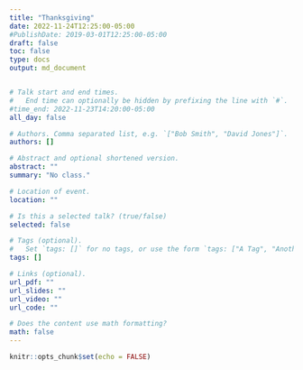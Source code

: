 ```yaml
---
title: "Thanksgiving"
date: 2022-11-24T12:25:00-05:00
#PublishDate: 2019-03-01T12:25:00-05:00
draft: false
toc: false
type: docs
output: md_document


# Talk start and end times.
#   End time can optionally be hidden by prefixing the line with `#`.
#time_end: 2022-11-23T14:20:00-05:00
all_day: false

# Authors. Comma separated list, e.g. `["Bob Smith", "David Jones"]`.
authors: []

# Abstract and optional shortened version.
abstract: ""
summary: "No class."

# Location of event.
location: ""

# Is this a selected talk? (true/false)
selected: false

# Tags (optional).
#   Set `tags: []` for no tags, or use the form `tags: ["A Tag", "Another Tag"]` for one or more tags.
tags: []

# Links (optional).
url_pdf: ""
url_slides: ""
url_video: ""
url_code: ""

# Does the content use math formatting?
math: false
---
```


```r
knitr::opts_chunk$set(echo = FALSE)
```

<!--
## Overview


## Before class


## Class materials


## What you need to do after class
-->